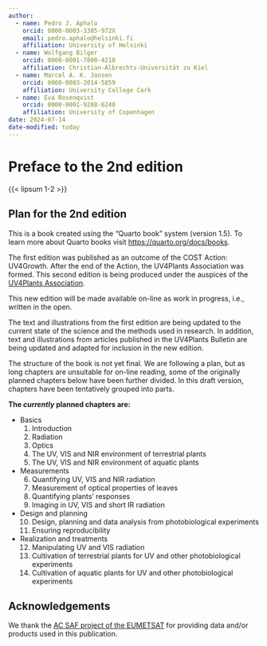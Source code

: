 ```yaml
---
author:
  - name: Pedro J. Aphalo
    orcid: 0000-0003-3385-972X
    email: pedro.aphalo@helsinki.fi
    affiliation: University of Helsinki
  - name: Wolfgang Bilger
    orcid: 0000-0001-7800-4210
    affiliation: Christian-Albrechts-Universität zu Kiel
  - name: Marcel A. K. Jansen
    orcid: 0000-0003-2014-5859
    affiliation: University College Cork
  - name: Eva Rosenqvist
    orcid: 0000-0001-9288-6248
    affiliation: University of Copenhagen
date: 2024-07-14
date-modified: today
---
```


# Preface to the 2nd edition {.unnumbered}

{{< lipsum 1-2 >}}

## Plan for the 2nd edition {.unnumbered}

::: callout-note
This is a book created using the "Quarto book" system (version 1.5). To learn more about Quarto books visit <https://quarto.org/docs/books>.
:::

The first edition was published as an outcome of the COST Action: UV4Growth. After the end of the Action, the UV4Plants Association was formed. This second edition is being produced under the auspices of the [UV4Plants Association](https://www.uv4plants.org/).

This new edition will be made available on-line as work in progress, i.e., written in the open.

The text and illustrations from the first edition are being updated to the current state of the science and the methods used in research. In addition, text and illustrations from articles published in the UV4Plants Bulletin are being updated and adapted for inclusion in the new edition.

The structure of the book is not yet final. We are following a plan, but as long chapters are unsuitable for on-line reading, some of the originally planned chapters below have been further divided. In this draft version, chapters have been tentatively grouped into parts.

**The _currently_ planned chapters are:**

* Basics
    1. Introduction
    2. Radiation
    3. Optics
    4. The UV, VIS and NIR environment of terrestrial plants
    5. The UV, VIS and NIR environment of aquatic plants
* Measurements
    6.  Quantifying UV, VIS and NIR radiation
    7.  Measurement of optical properties of leaves
    8.  Quantifying plants' responses 
    9.  Imaging in UV, VIS and short IR radiation
* Design and planning
    10.  Design, planning and data analysis from photobiological experiments
    11.  Ensuring reproducibility
* Realization and treatments
    12.  Manipulating UV and VIS radiation
    13.  Cultivation of terrestrial plants for UV and other photobiological experiments
    14.  Cultivation of aquatic plants for UV and other photobiological experiments

## Acknowledgements

We thank the [AC SAF project of the EUMETSAT](https://acsaf.org) for providing data and/or products used in this publication.